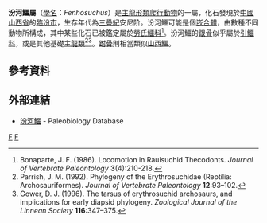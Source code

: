 {{Automatic Taxobox
| taxon = Fenhosuchus
| authority = [[楊鍾健|Young]], 1964
| fossil_range = {{fossil_range|安尼阶}}
| type_species = '''稜脊汾河鱷<br>''Fenhosuchus cristatus'''''
| type_species_authority = Young, 1964 
}}

'''汾河鱷屬'''（[[學名|學名]]：''Fenhosuchus''）是[[主龍形類|主龍形類]][[爬行動物|爬行動物]]的一屬，化石發現於[[中國|中國]][[山西省|山西省]]的[[臨汾市|臨汾市]]，生存年代為[[三疊紀|三疊紀]]安尼阶。汾河鱷可能是個[[嵌合體|嵌合體]]，由數種不同動物所構成，其中某些化石已被鑑定屬於[[勞氏鱷科|勞氏鱷科]]<ref>Bonaparte, J. F. (1986). Locomotion in Rauisuchid Thecodonts. ''Journal of Vertebrate Paleontology'' '''3'''(4):210-218.</ref>。汾河鱷的[[跟骨|跟骨]]似乎屬於[[引鱷科|引鱷科]]，或是其他基礎[[主龍類|主龍類]]<ref>Parrish, J. M. (1992). Phylogeny of the Erythrosuchidae (Reptilia: Archosauriformes). ''Journal of Vertebrate Paleontology'' '''12''':93–102.</ref><ref>Gower, D. J. (1996). The tarsus of erythrosuchid archosaurs, and implications for early diapsid phylogeny. ''Zoological Journal of the Linnean Society'' '''116''':347–375.</ref>。[[跗骨|跗骨]]則相當類似[[山西鱷|山西鱷]]。

==參考資料==
{{reflist}}

==外部連結==
*[http://paleodb.org/cgi-bin/bridge.pl?action=checkTaxonInfo&taxon_no=38303&is_real_user=1 汾河鱷] {{Wayback|url=http://paleodb.org/cgi-bin/bridge.pl?action=checkTaxonInfo&taxon_no=38303&is_real_user=1 |date=20121012170332 }} - Paleobiology Database
{{Taxonbar}}
[[Category:勞氏鱷目|F]]
[[Category:_1964年描述的分类群|F]]

{{paleo-reptile-stub}}